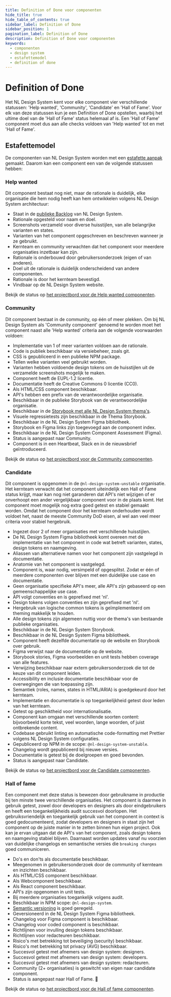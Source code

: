 ```yaml
---
title: Definition of Done voor componenten
hide_title: true
hide_table_of_contents: true
sidebar_label: Definition of Done
sidebar_position: 1
pagination_label: Definition of Done
description: Definition of Done voor componenten
keywords:
  - componenten
  - design system
  - estafettemodel
  - definition of done
---
```



# Definition of Done

Het NL Design System kent voor elke component vier verschillende statussen: 'Help wanted', 'Community', 'Candidate' en 'Hall of Fame'.
Voor elk van deze statussen kun je een Definition of Done opstellen, waarbij het ultime doel van de 'Hall of Fame' status helemaal af is. Een 'Hall of Fame' component moet dus aan alle checks voldoen van 'Help wanted' tot en met 'Hall of Fame'.

## Estafettemodel

De componenten van NL Design System worden met een [estafette aanpak]('/handboek/estafettemodel') gemaakt. Daarom kan een component een van de volgende statussen hebben:

<StatusVisual />

### Help wanted

Dit component bestaat nog niet, maar de rationale is duidelijk, elke organisatie die hem nodig heeft kan hem ontwikkelen volgens NL Design System architectuur:

- Staat in de [publieke Backlog](https://github.com/nl-design-system/backlog/issues) van NL Design System.
- Rationale opgesteld voor naam en doel.
- Screenshots verzameld voor diverse huisstijlen, van alle belangrijke varianten en states.
- Varianten van het component opgeschreven en beschreven wanneer je ze gebruikt.
- Kernteam en community verwachten dat het component voor meerdere organisaties inzetbaar kan zijn.
- Rationale is onderbouwd door gebruikersonderzoek (eigen of van anderen).
- Doel uit de rationale is duidelijk onderscheidend van andere componenten.
- Rationale is door het kernteam bevestigd.
- Vindbaar op de NL Design System website.

Bekijk de status op [het projectbord voor de Help wanted componenten](https://github.com/orgs/nl-design-system/projects/27).

### Community

Dit component bestaat in de community, op één of meer plekken. Om bij NL Design System als 'Community component' genoemd te worden moet het component naast alle 'Help wanted' criteria aan de volgende voorwaarden voldoen:

- Implementatie van 1 of meer varianten voldoen aan de rationale.
- Code is publiek beschikbaar via versiebeheer, zoals git.
- CSS is gepubliceerd in een publieke NPM package.
- Tellen welke varianten veel gebruikt worden.
- Varianten hebben voldoende design tokens om de huisstijlen uit de verzamelde screenshots mogelijk te maken.
- Component heeft de EUPL-1.2 licentie.
- Documentatie heeft de Creative Commons 0 licentie (CC0).
- Als HTML/CSS component beschikbaar.
- API's hebben een prefix van de verantwoordelijke organisatie.
- Beschikbaar in de publieke Storybook van de verantwoordelijke organisatie.
- Beschikbaar in de [Storybook met alle NL Design System thema's](https://nl-design-system.github.io/themes/).
- Visuele regressietests zijn beschikbaar in de Thema Storybook.
- Beschikbaar in de NL Design System Figma bibliotheek.
- Storybook en Figma links zijn toegevoegd aan de component index.
- Beschikbaar in de NL Design System Component Assessment (Figma).
- Status is aangepast naar Community.
- Component is in een Heartbeat, Slack en in de nieuwsbrief geïntroduceerd.

Bekijk de status op [het projectbord voor de Community componenten](https://github.com/orgs/nl-design-system/projects/29).

### Candidate

Dit component is opgenomen in de `@nl-design-system-unstable` organisatie. Het kernteam verwacht dat het component uiteindelijk een Hall of Fame status krijgt, maar kan nog niet garanderen dat API's niet wijzigen of er onverhoopt een ander vergelijkbaar component voor in de plaats komt.
Het component moet mogelijk nog extra goed getest en stabiel gemaakt worden.
Omdat het component door het kernteam onderhouden wordt voldoet het, naast de meeste Community DoD eisen, al wel aan veel meer criteria voor stabiel hergebruik.

- Ingezet door 2 of meer organisaties met verschillende huisstijlen.
- De NL Design System Figma bibliotheek komt overeen met de implementatie van het component in code wat betreft varianten, states, design tokens en naamgeving.
- Aliassen van alternatieve namen voor het component zijn vastgelegd in documentatie.
- Anatomie van het component is vastgelegd.
- Component is, waar nodig, versimpeld of opgesplitst. Zodat er één of meerdere componenten over blijven met een duidelijke use case en documentatie.
- Geen organisatie specifieke API's meer, alle API's zijn gebaseerd op een gemeenschappelijke use case.
- API volgt conventies en is geprefixed met 'nl'.
- Design tokens volgen conventies en zijn geprefixed met 'nl'.
- Hergebruik van logische common tokens is geïmplementeerd om theming makkelijk te houden.
- Alle design tokens zijn algemeen nuttig voor de thema's van bestaande publieke organisaties.
- Beschikbaar in de NL Design System Storybook.
- Beschikbaar in de NL Design System Figma bibliotheek.
- Component heeft dezelfde documentatie op de website en Storybook over gebruik.
- Figma verwijst naar de documentatie op de website.
- Storybook stories, Figma voorbeelden en unit tests hebben coverage van alle features.
- Verwijzing beschikbaar naar extern gebruikersonderzoek die tot de keuze van dit component leiden.
- Accessibility en inclusie documentatie beschikbaar voor de overwegingen die van toepassing zijn.
- Semantiek (roles, names, states in HTML/ARIA) is goedgekeurd door het kernteam.
- Implementatie en documentatie is op toegankelijkheid getest door leden van het kernteam.
- Getest op geschiktheid voor internationalisatie.
- Component kan omgaan met verschillende soorten content: bijvoorbeeld korte tekst, veel woorden, lange woorden, of juist ontbrekende content.
- Codebase gebruikt linting en automatische code-formatting met Prettier volgens NL Design System configuraties.
- Gepubliceerd op NPM in de scope: `@nl-design-system-unstable`.
- Changelog wordt gepubliceerd bij nieuwe versies.
- Documentatie is getest bij de doelgroepen en goed bevonden.
- Status is aangepast naar Candidate.

Bekijk de status op [het projectbord voor de Candidate componenten](https://github.com/orgs/nl-design-system/projects/32).

### Hall of fame

Een component met deze status is bewezen door gebruikname in productie bij ten minste twee verschillende organisaties. Het component is daarmee in gebruik getest, zowel door developers en designers als door eindgebruikers en heeft een toegankelijkheids audit succesvol doorlopen.
Het gebruiksvriendelijk en toegankelijk gebruik van het component in context is goed gedocumenteerd, zodat developers en designers in staat zijn het component op de juiste manier in te zetten binnen hun eigen project. Ook kan je ervan uitgaan dat de API's van het component, zoals design tokens en naamgeving stabiel blijven. Daarnaast worden updates vanaf nu voorzien van duidelijke changelogs en semantische versies die `breaking changes` goed communiceren.

- Do's en don'ts als documentatie beschikbaar.
- Meegenomen in gebruikersonderzoek door de community of kernteam en inzichten beschikbaar.
- Als HTML/CSS component beschikbaar.
- Als Webcomponent beschikbaar.
- Als React component beschikbaar.
- API's zijn opgenomen in unit tests.
- Bij meerdere organisaties toegankelijk volgens audit.
- Beschikbaar in NPM scope: `@nl-design-system`.
- [Semantic versioning](https://semver.org) is goed geregeld.
- Geversioneerd in de NL Design System Figma bibliotheek.
- Changelog voor Figma component is beschikbaar.
- Changelog voor coded component is beschikbaar.
- Richtlijnen voor invulling design tokens beschikbaar.
- Richtlijnen voor redacteuren beschikbaar.
- Risico's met betrekking tot beveiliging (security) beschikbaar.
- Risico's met betrekking tot privacy (AVG) beschikbaar.
- Succesvol getest met afnemers van design system: designers.
- Succesvol getest met afnemers van design system: developers.
- Succesvol getest met afnemers van design system: redacteuren.
- Community (2+ organisaties) is geswitcht van eigen naar candidate component.
- Status is aangepast naar Hall of Fame. 🍾

Bekijk de status op [het projectbord voor de Hall of fame componenten](https://github.com/orgs/nl-design-system/projects/30).
